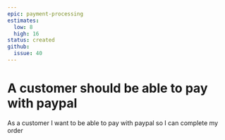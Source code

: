 ```yaml
---
epic: payment-processing
estimates:
  low: 8
  high: 16
status: created
github:
  issue: 40
---
```

# A customer should be able to pay with paypal

As a customer I want to be able to pay with paypal so I can complete my order
